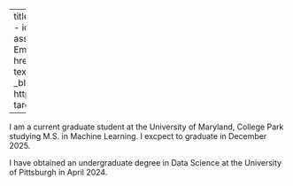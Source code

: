 
---
title: "Nikhil Roy's Profile"
about:
  template: jolla
  image: assets/headshot.png
  links:
    - icon: person-badge-fill
      text: Resume
      href: assets/Nikhil_Roy_Official_Resume_Web.pdf
      target: _blank
    - icon: envelope
      text: Email
      href: mailto:21niroy70@gmail.com
      target: _blank
    - icon: github
      text: Github
      href: https://github.com/21nroy70?tab=repositories
      target: _blank
    - icon: linkedin
      text: LinkedIn
      href: https://www.linkedin.com/in/nikhil-roy-453441221/
      target: _blank
    - icon: newspaper
      text: Published Research Paper
      href: https://www.stat.cmu.edu/cmsac/sure/2024/showcase/mental_health/report.html
      target: _blank
      
---


I am a current graduate student at the University of Maryland, College Park studying M.S. in Machine Learning. I excpect to graduate in December 2025. 

I have obtained an undergraduate degree in Data Science at the University of Pittsburgh in April 2024.

